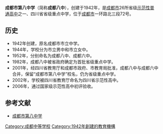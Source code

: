 {{coord|30.683162|N|104.08009|E|format=dms|region:CN_type:edu|display=title}}
{{Infobox School
|name=成都市第八中学
|other_name=Chengdu No.8 Middle School
|image=[[File:Cd8hs_logo.jpg|File:Cd8hs logo.jpg]]
|motto=发展自我 报国为民
|established=1942年
|type=公立中学
|principal=刘强
|vice_principal=刘启平、王劲松、刘红、贾蕴安
|grades=初一至高三
|faculty=241
|area=近80亩
|address={{CHN}}[[四川省|四川省]][[成都市|成都市]]一环路北三段72号
|website=http://www.cd8hs.com/
}}

'''成都市第八中学'''（简称'''成都八中'''），创建于1942年，是[[成都市|成都市]]26所省级[[示范性普通高中|示范性普通高中]]之一、四川省省级重点中学，位于[[成都市|成都市]]一环路北三段72号。

== 历史 ==
* 1942年创建，原名成都市市立中学。
* 1944年，学校分为市立男中和市立女中。
* 1952年，分别命名为成都八中、成都六中。
* 1982年，成都八中被省政府确定为首批省级重点中学。
* 2001年，经四川省教育厅和成都市政府、市教育局批准，成都八中与成都六中合并，保留“成都市第八中学”校名，仍为省级重点中学。
* 2002年，学校被四川省教育厅命名为四川省示范性高中。
* 2006年，通过国家级示范性高中初评验收。

== 参考文献 ==
* [https://web.archive.org/web/20140714213833/http://www.cd8hs.com/index 成都市第八中学]

[[Category:成都中等学校|Category:成都中等学校]]
[[Category:1942年創建的教育機構|Category:1942年創建的教育機構]]